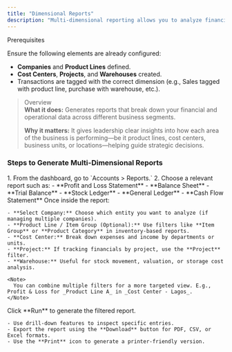 ```yaml
---
title: "Dimensional Reports"
description: "Multi-dimensional reporting allows you to analyze financial and inventory data using various dimensions—such as by company, product line, cost center, project, or warehouse—so you can make informed business decisions across departments, units, and locations."
---
```


<Info>
  Prerequisites

  Ensure the following elements are already configured:

  - **Companies** and **Product Lines** defined.
  - **Cost Centers**, **Projects**, and **Warehouses** created.
  - Transactions are tagged with the correct dimension (e.g., Sales tagged with product line, purchase with warehouse, etc.).
</Info>

> Overview\
> **What it does:**  Generates reports that break down your financial and operational data across different business segments.
>
> **Why it matters:**  It gives leadership clear insights into how each area of the business is performing—be it product lines, cost centers, business units, or locations—helping guide strategic decisions.

### Steps to Generate Multi-Dimensional Reports

<Steps>
  <Step title="Navigate to the Report Section">
    1. From the dashboard, go to `Accounts > Reports.`
    2. Choose a relevant report such as:
       - **Profit and Loss Statement**
       - **Balance Sheet**
       - **Trial Balance**
       - **Stock Ledger**
       - **General Ledger**
       - **Cash Flow Statement**
  </Step>
  <Step title="Apply Dimensional Filters">
    Once inside the report:

    - **Select Company:** Choose which entity you want to analyze (if managing multiple companies).
    - **Product Line / Item Group (Optional):** Use filters like **Item Group** or **Product Category** in inventory-based reports.
    - **Cost Center:** Break down expenses and income by departments or units.
    - **Project:** If tracking financials by project, use the **Project** filter.
    - **Warehouse:** Useful for stock movement, valuation, or storage cost analysis.

    <Note>
      You can combine multiple filters for a more targeted view. E.g., Profit & Loss for _Product Line A_ in _Cost Center - Lagos_.
    </Note>
  </Step>
  <Step title="Analyze and Export">
    Click **Run** to generate the filtered report.

    - Use drill-down features to inspect specific entries.
    - Export the report using the **Download** button for PDF, CSV, or Excel formats.
    - Use the **Print** icon to generate a printer-friendly version.
  </Step>
</Steps>